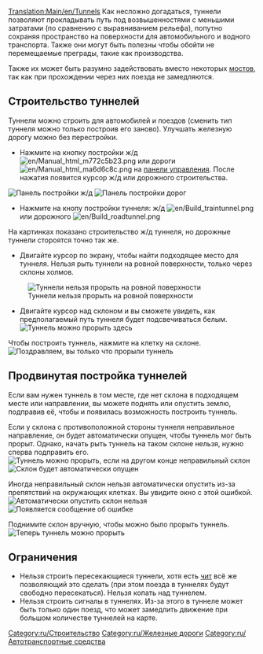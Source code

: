 [[Translation:Main/en/Tunnels]]{{ru/Учебник}}
Как несложно догадаться, туннели позволяют прокладывать путь под возвышенностями с меньшими затратами (по сравнению с выравниванием рельефа), попутно сохраняя пространство на поверхности для автомобильного и водного транспорта. Также они могут быть полезны чтобы обойти не перемещаемые преграды, такие как производства. 

Также их может быть разумно задействовать вместо некоторых [[Main/ru/Мосты|мостов]], так как при прохождении через них поезда не замедляются.

==Строительство туннелей==
Туннели можно строить для автомобилей и поездов (сменить тип туннеля можно только построив его заново). Улучшать железную дорогу можно без перестройки.
*Нажмите на кнопку постройки ж/д [[File:en/Manual html m772c5b23.png]] или дороги [[File:en/Manual html ma6d6c8c.png]] на [[Main/en/Интерфейс игры/Ru#Панель управления|панели управления]]. После нажатия появится курсор ж/д или дорожного строительства.
[[File:en/Railroad Construction.png|none|frame|Панель постройки ж/д]]
[[File:en/Road constructionnew.png|none|frame|Панель постройки дорог]]

*Нажмите на кнопу постройки туннеля: ж/д [[File:en/Build traintunnel.png]] или дорожного [[File:en/Build roadtunnel.png]]

На картинках показано строительство ж/д туннеля, но дорожные туннели стороятся точно так же.

*Двигайте курсор по экрану, чтобы найти подходящее место для туннеля. Нельзя рыть туннели на ровной поверхности, только через склоны холмов.
[[File:en/Tunnel try.png|none|frame|Туннели нельзя прорыть на ровной поверхности]]

*Двигайте курсор над склоном и вы сможете увидеть, как предполагаемый путь туннеля будет подсвечиваться белым.[[File:en/Tunnel prepare first.png|none|frame|Туннель можно прорыть здесь]]

Чтобы построить туннель, нажмите на клетку на склоне.
[[File:en/Tunnel built first.png|none|frame|Поздравляем, вы только что прорыли туннель]]

==Продвинутая постройка туннелей==
Если вам нужен туннель в том месте, где нет склона в подходящем месте или направлении, вы можете поднять или опустить землю, подправив её, чтобы и появилась возможность построить туннель.

Если у склона с противоположной стороны туннеля неправильное направление, он будет автоматически опущен, чтобы туннель мог быть прорыт. Однако, начать рыть туннель на таком склоне нельзя, нужно сперва подправить его.
[[File:en/Tunnel prepare second.png|none|frame|Туннель можно прорыть, если на другом конце неправильный склон]]
[[File:en/Tunnel built second.png|none|frame|Склон будет автоматически опущен]]

Иногда неправильный склон нельзя автоматически опустить из-за препятствий на окружающих клетках. Вы увидите окно с этой ошибкой.
[[File:en/Tunnel terraform third.png|none|frame|Автоматически опустить склон нельзя]]
[[File:en/Tunnel error third.png|none|frame|Появляется сообщение об ошибке]]

Поднимите склон вручную, чтобы можно было прорыть туннель.
[[File:en/Tunnel prepare third.png|none|frame|Теперь туннель можно прорыть]]

==Ограничения==
* Нельзя строить пересекающиеся туннели, хотя есть [[Main/ru/Пересекающиеся туннели|чит]] всё же позволяющий это сделать (при этом поезда в туннелях будут свободно пересекаться). Нельзя копать над туннелем.
* Нельзя строить сигналы в туннелях. Из-за этого в туннеле может быть только один поезд, что может замедлить движение при большом количестве туннелей на карте.

[[Category:ru/Строительство]]
[[Category:ru/Железные дороги]]
[[Category:ru/Автотранспортные средства]]